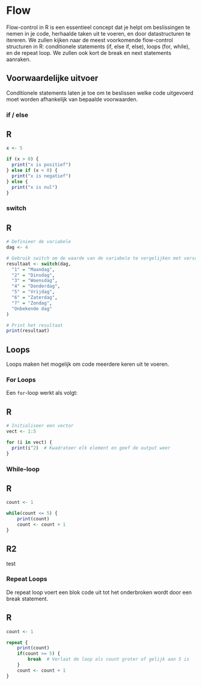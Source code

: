 # Flow  

Flow-control in R is een essentieel concept dat je helpt om beslissingen te nemen in je code, herhaalde taken uit te voeren, en door datastructuren te itereren. We zullen kijken naar de meest voorkomende flow-control structuren in R: conditionele statements (if, else if, else), loops (for, while), en de repeat loop. We zullen ook kort de break en next statements aanraken.

## Voorwaardelijke uitvoer 
Conditionele statements laten je toe om te beslissen welke code uitgevoerd moet worden afhankelijk van bepaalde voorwaarden.

### if / else 

<div class='panel-tabset'> 
## R
```R
x <- 5

if (x > 0) {
  print("x is positief")
} else if (x < 0) {
  print("x is negatief")
} else {
  print("x is nul")
} 
```   
</div>

### switch

<div class='panel-tabset'> 
## R
```r
# Definieer de variabele
dag <- 4

# Gebruik switch om de waarde van de variabele te vergelijken met verschillende gevallen
resultaat <- switch(dag,
  "1" = "Maandag",
  "2" = "Dinsdag",
  "3" = "Woensdag",
  "4" = "Donderdag",
  "5" = "Vrijdag",
  "6" = "Zaterdag",
  "7" = "Zondag",
  "Onbekende dag"
)

# Print het resultaat
print(resultaat)

```
</div>

## Loops
Loops maken het mogelijk om code meerdere keren uit te voeren.

### For Loops
Een `for`-loop werkt als volgt: 

<div class='panel-tabset'> 
## R
```R
# Initialiseer een vector
vect <- 1:5

for (i in vect) {
  print(i^2)  # Kwadrateer elk element en geef de output weer 
}
```   
</div>

### While-loop

<div class='panel-tabset'> 
## R
```R
count <- 1

while(count <= 5) {
    print(count)
    count <- count + 1
}

```

## R2
test
</div>

### Repeat Loops

De repeat loop voert een blok code uit tot het onderbroken wordt door een break statement.

<div class='panel-tabset'> 
## R
```R
count <- 1

repeat {
    print(count)
    if(count >= 5) {
        break  # Verlaat de loop als count groter of gelijk aan 5 is
    }
    count <- count + 1
}
```
</div>
